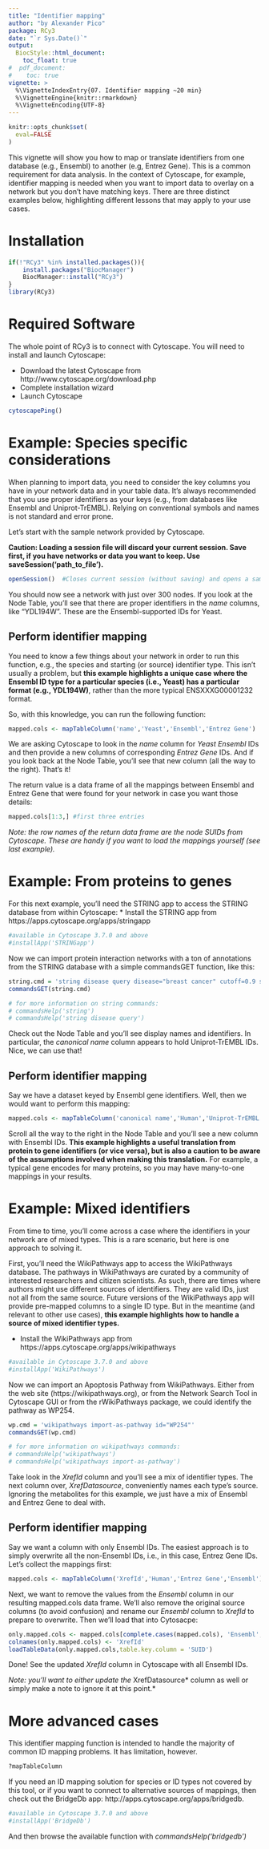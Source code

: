 ```yaml
---
title: "Identifier mapping"
author: "by Alexander Pico"
package: RCy3
date: "`r Sys.Date()`"
output: 
  BiocStyle::html_document:
    toc_float: true
#  pdf_document:
#    toc: true 
vignette: >
  %\VignetteIndexEntry{07. Identifier mapping ~20 min}
  %\VignetteEngine{knitr::rmarkdown}
  %\VignetteEncoding{UTF-8}
---
```

```r
knitr::opts_chunk$set(
  eval=FALSE
)
```

This vignette will show you how to map or translate identifiers from one database
(e.g., Ensembl) to another  (e.g, Entrez Gene). This is a common requirement
for data analysis. In the context of Cytoscape, for example, identifier mapping is
needed when you want to import data to overlay on a network but you don't have
matching keys. There are three distinct examples below, highlighting different
lessons that may apply to your use cases.

# Installation
```r
if(!"RCy3" %in% installed.packages()){
    install.packages("BiocManager")
    BiocManager::install("RCy3")
}
library(RCy3)
```

# Required Software
The whole point of RCy3 is to connect with Cytoscape. You will need to install and launch Cytoscape: 

* Download the latest Cytoscape from http://www.cytoscape.org/download.php
* Complete installation wizard
* Launch Cytoscape 

```r
cytoscapePing()
```

# Example: Species specific considerations
When planning to import data, you need to consider the key columns you have in
your network data and in your table data. It's always recommended that you use
proper identifiers as your keys (e.g., from databases like Ensembl and Uniprot-TrEMBL).
Relying on conventional symbols and names is not standard and error prone. 

Let's start with the sample network provided by Cytoscape.

**Caution: Loading a session file will discard your current session. Save first,
if you have networks or data you want to keep. Use saveSession('path_to_file').**
```r
openSession()  #Closes current session (without saving) and opens a sample session file
```

You should now see a network with just over 300 nodes. If you look at the Node 
Table, you'll see that there are proper identifiers in the *name* columns, like
"YDL194W". These are the Ensembl-supported IDs for Yeast.

## Perform identifier mapping
You need to know a few things about your network in order to run this function, 
e.g., the species and starting (or source) identifier type. This isn't usually
a problem, but **this example highlights a unique case where the Ensembl ID type
for a particular species (i.e., Yeast) has a particular format (e.g., YDL194W)**, 
rather than the more typical ENSXXXG00001232 format.

So, with this knowledge, you can run the following function:

```r
mapped.cols <- mapTableColumn('name','Yeast','Ensembl','Entrez Gene')
```

We are asking Cytoscape to look in the *name* column for *Yeast Ensembl* IDs and
then provide a new columns of corresponding *Entrez Gene* IDs. And if you look
back at the Node Table, you'll see that new column (all the way to the right).
That's it!

The return value is a data frame of all the mappings between Ensembl and Entrez Gene
that were found for your network in case you want those details:
```r
mapped.cols[1:3,] #first three entries
```

*Note: the row names of the return data frame are the node SUIDs from Cytoscape.
These are handy if you want to load the mappings yourself (see last example).*

# Example: From proteins to genes
For this next example, you'll need the STRING app to access the STRING database
from within Cytoscape:
* Install the STRING app from https://apps.cytoscape.org/apps/stringapp

```r
#available in Cytoscape 3.7.0 and above
#installApp('STRINGapp')  
```

Now we can import protein interaction networks with a ton of annotations from
the STRING database with a simple commandsGET function, like this:
```r
string.cmd = 'string disease query disease="breast cancer" cutoff=0.9 species="Homo sapiens" limit=150'
commandsGET(string.cmd)

# for more information on string commands:
# commandsHelp('string')
# commandsHelp('string disease query')
```

Check out the Node Table and you'll see display names and identifiers. In particular,
the *canonical name* column appears to hold Uniprot-TrEMBL IDs. Nice, we can use that!

## Perform identifier mapping
Say we have a dataset keyed by Ensembl gene identifiers. Well, then we would want
to perform this mapping:
```r
mapped.cols <- mapTableColumn('canonical name','Human','Uniprot-TrEMBL','Ensembl')
```

Scroll all the way to the right in the Node Table and you'll see a new column with
Ensembl IDs. **This example highlights a useful translation from protein to gene
identifiers (or vice versa), but is also a caution to be aware of the assumptions
involved when making this translation.** For example, a typical gene encodes for many 
proteins, so you may have many-to-one mappings in your results.

# Example: Mixed identifiers
From time to time, you'll come across a case where the identifiers in your network
are of mixed types. This is a rare scenario, but here is one approach to solving
it.

First, you'll need the WikiPathways app to access the WikiPathways
database. The pathways in WikiPathways are curated by a community of interested
researchers and citizen scientists. As such, there are times where authors might
use different sources of identifiers. They are valid IDs, just not all from the same
source. Future versions of the WikiPathways app will provide pre-mapped columns
to a single ID type. But in the meantime (and relevant to other use cases), **this
example highlights how to handle a source of mixed identifier types.**

* Install the WikiPathways app from https://apps.cytoscape.org/apps/wikipathways

```r
#available in Cytoscape 3.7.0 and above
#installApp('WikiPathways')  
```


Now we can import an Apoptosis Pathway from WikiPathways. Either from the web
site (https://wikipathways.org), or from the Network Search Tool in Cytoscape
GUI or from the rWikiPathways package, we could identify the pathway as WP254.
```r
wp.cmd = 'wikipathways import-as-pathway id="WP254"'
commandsGET(wp.cmd)

# for more information on wikipathways commands:
# commandsHelp('wikipathways')
# commandsHelp('wikipathways import-as-pathway')

```

Take look in the *XrefId* column and you'll see a mix of identifier types. The
next column over, *XrefDatasource*, conveniently names each type's source. Ignoring
the metabolites for this example, we just have a mix of Ensembl and Entrez Gene 
to deal with.

## Perform identifier mapping
Say we want a column with only Ensembl IDs. The easiest approach is to simply 
overwrite all the non-Ensembl IDs, i.e., in this case, Entrez Gene IDs. Let's 
collect the mappings first:

```r
mapped.cols <- mapTableColumn('XrefId','Human','Entrez Gene','Ensembl')
```

Next, we want to remove the <NA> values from the *Ensembl* column in our resulting
mapped.cols data frame. We'll also remove the original source columns (to avoid
confusion) and rename our *Ensembl* column to *XrefId* to prepare to overwrite. 
Then we'll load that into Cytosacpe:

```r
only.mapped.cols <- mapped.cols[complete.cases(mapped.cols), 'Ensembl', drop=FALSE]
colnames(only.mapped.cols) <- 'XrefId'
loadTableData(only.mapped.cols,table.key.column = 'SUID')
```

Done! See the updated *XrefId* column in Cytoscape with all Ensembl IDs. 

*Note: you'll want to either update the *XrefDatasource* column as well or simply make 
a note to ignore it at this point.*

# More advanced cases
This identifier mapping function is intended to handle the majority of common
ID mapping problems. It has limitation, however. 
```r
?mapTableColumn
```

If you need an ID mapping solution for species or ID types not covered by this 
tool, or if you want to connect to alternative sources of mappings, then check
out the BridgeDb app: http://apps.cytoscape.org/apps/bridgedb. 

```r
#available in Cytoscape 3.7.0 and above
#installApp('BridgeDb')  
```

And then browse the available function with *commandsHelp('bridgedb')*